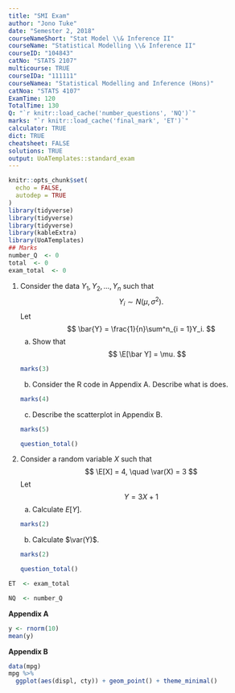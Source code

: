 ```yaml
---
title: "SMI Exam"
author: "Jono Tuke"
date: "Semester 2, 2018"
courseNameShort: "Stat Model \\& Inference II"
courseName: "Statistical Modelling \\& Inference II"
courseID: "104843"
catNo: "STATS 2107"
multicourse: TRUE
courseIDa: "111111"
courseNamea: "Statistical Modelling and Inference (Hons)"
catNoa: "STATS 4107"
ExamTime: 120
TotalTime: 130
Q: "`r knitr::load_cache('number_questions', 'NQ')`"
marks: "`r knitr::load_cache('final_mark', 'ET')`"
calculator: TRUE
dict: TRUE
cheatsheet: FALSE
solutions: TRUE
output: UoATemplates::standard_exam
---
```



```r
knitr::opts_chunk$set(
  echo = FALSE, 
  autodep = TRUE
)
library(tidyverse)
library(tidyverse)
library(tidyverse)
library(kableExtra)
library(UoATemplates)
## Marks
number_Q  <- 0
total  <- 0
exam_total  <- 0
```


1. Consider the data $Y_1, Y_2, \ldots, Y_n$ such that
$$
Y_i \sim N(\mu, \sigma^2). 
$$
Let 
$$
\bar{Y} = \frac{1}{n}\sum^n_{i = 1}Y_i. 
$$
    a. Show that
$$
\E[\bar Y] = \mu.
$$
```r
marks(3)
```
\begin{solutions}
$$
\begin{aligned}
\E[\bar Y] &= 
\E\left[
\frac{1}{n}\sum^n_{i = 1}Y_i
\right]\\
&= \frac{1}{n}\sum^n_{i = 1}\E[Y_i]\\
&= \frac{1}{n}\sum^n_{i = 1}\mu\\
&= \mu. 
\end{aligned}
$$
\end{solutions}
    b. Consider the R code in Appendix A. Describe what is does. 
```r
marks(4)
```
\begin{solutions}
Description of code.
\end{solutions}
    c. Describe the scatterplot in Appendix B. 
```r
marks(5)
```
\begin{solutions}
Negative, strong, non-linear relationship.
\end{solutions}
```r
question_total()
```
1. Consider a random variable $X$ such that
$$
\E[X] = 4, \quad \var(X) = 3
$$
Let
$$
Y = 3X + 1
$$
    a. Calculate $E[Y]$. 
```r
marks(2)
```
\begin{solutions}
$$
\E[Y] = \E[3X + 1] = 3\E[X] + 1 = 3(4) + 1 = 13.
$$
\end{solutions}
    b. Calculate $\var(Y)$.
```r
marks(2)
```
\begin{solutions}
$$
\var(Y) = \var(3X + 1) = 3^2\times\var(X) = 9 \times 3 = 27.
$$
\end{solutions}
```r
question_total()
```



<!-- Needed for total mark and number of questions -->
```r
ET  <- exam_total
```
```r
NQ  <- number_Q
```


\newpage

**Appendix A**

```r
y <- rnorm(10)
mean(y)
```

**Appendix B**

```r
data(mpg)
mpg %>% 
  ggplot(aes(displ, cty)) + geom_point() + theme_minimal()
```
\label{page:LastPage}
